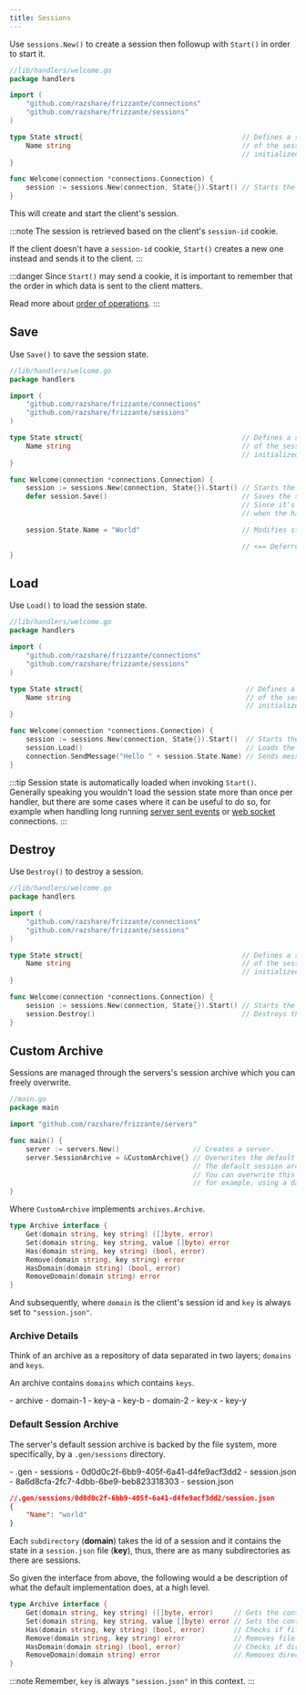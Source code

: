 ```yaml
---
title: Sessions
---
```



Use `sessions.New()` to create a session then followup with `Start()` in order to start it.

```go
//lib/handlers/welcome.go
package handlers

import (
    "github.com/razshare/frizzante/connections"
    "github.com/razshare/frizzante/sessions"
)

type State struct{                                       // Defines a struct which will hold the state 
    Name string                                          // of the session. This struct will later be
                                                         // initialized with a zero value.
}

func Welcome(connection *connections.Connection) {
    session := sessions.New(connection, State{}).Start() // Starts the session with zero state.
}
```

This will create and start the client's session.

:::note
The session is retrieved based on the client's `session-id` cookie.

If the client doesn't have a `session-id` cookie, `Start()` creates a 
new one instead and sends it to the client.
:::

:::danger
Since `Start()` may send a cookie, it is important to remember that
the order in which data is sent to the client matters.

Read more about [order of operations](../order-of-operations).
:::

## Save

Use `Save()` to save the session state.

```go
//lib/handlers/welcome.go
package handlers

import (
    "github.com/razshare/frizzante/connections"
    "github.com/razshare/frizzante/sessions"
)

type State struct{                                       // Defines a struct which will hold the state 
    Name string                                          // of the session. This struct will later be
                                                         // initialized with a zero value.
}

func Welcome(connection *connections.Connection) {
    session := sessions.New(connection, State{}).Start() // Starts the session.
    defer session.Save()                                 // Saves the session's state.
                                                         // Since it's deferred, this will execute 
                                                         // when the handler terminates execution.

    session.State.Name = "World"                         // Modifies state.

                                                         // <== Deferred session.Save() executes.
}
```

## Load

Use `Load()` to load the session state.

```go
//lib/handlers/welcome.go
package handlers

import (
    "github.com/razshare/frizzante/connections"
    "github.com/razshare/frizzante/sessions"
)

type State struct{                                        // Defines a struct which will hold the state 
    Name string                                           // of the session. This struct will later be
                                                          // initialized with a zero value.
}

func Welcome(connection *connections.Connection) {
    session := sessions.New(connection, State{}).Start()  // Starts the session.
    session.Load()                                        // Loads the session's state (not necessary, read below).
    connection.SendMessage("Hello " + session.State.Name) // Sends message..
}
```

:::tip
Session state is automatically loaded when invoking `Start()`.\
Generally speaking you wouldn't load the session state more than once per handler,
but there are some cases where it can be useful to do so, for example when handling
long running [server sent events](../server-sent-events) or [web socket](../web-sockets) connections.
:::

## Destroy

Use `Destroy()` to destroy a session.

```go
//lib/handlers/welcome.go
package handlers

import (
    "github.com/razshare/frizzante/connections"
    "github.com/razshare/frizzante/sessions"
)

type State struct{                                       // Defines a struct which will hold the state 
    Name string                                          // of the session. This struct will later be
                                                         // initialized with a zero value.
}

func Welcome(connection *connections.Connection) {
    session := sessions.New(connection, State{}).Start() // Starts the session.
    session.Destroy()                                    // Destroys the session.
}
```


## Custom Archive

Sessions are managed through the servers's session archive which you can freely overwrite.

```go
//main.go
package main

import "github.com/razshare/frizzante/servers"

func main() {
    server := servers.New()                  // Creates a server.
    server.SessionArchive = &CustomArchive{} // Overwrites the default session archive.
                                             // The default session archive saves and loads sessions from disk. 
                                             // You can overwrite this archive in order to save and load sessions, 
                                             // for example, using a database.
}
```

Where `CustomArchive` implements `archives.Archive`.

```go
type Archive interface {
    Get(domain string, key string) ([]byte, error)
    Set(domain string, key string, value []byte) error
    Has(domain string, key string) (bool, error)
    Remove(domain string, key string) error
    HasDomain(domain string) (bool, error)
    RemoveDomain(domain string) error
}
```

And subsequently, where `domain` is the client's session id and `key` is always set to `"session.json"`.

### Archive Details

Think of an archive as a repository of data separated in two layers; `domains` and `keys`.

An archive contains `domains` which contains `keys`.

<FileTree>
    - archive
        - domain-1
            - key-a
            - key-b
        - domain-2
            - key-x
            - key-y
</FileTree>

### Default Session Archive

The server's default session archive is backed by the file system,
more specifically, by a `.gen/sessions` directory.

<FileTree>
    - .gen
        - sessions
            - 0d0d0c2f-6bb9-405f-6a41-d4fe9acf3dd2
                - session.json
            - 8a6d8cfa-2fc7-4dbb-6be9-beb823318303
                - session.json
</FileTree>

```json
//.gen/sessions/0d0d0c2f-6bb9-405f-6a41-d4fe9acf3dd2/session.json
{
    "Name": "world"
}
```

Each `subdirectory` (**domain**) takes the id of a session and it contains the state in a `session.json` file (**key**), 
thus, there are as many subdirectories as there are sessions.

So given the interface from above, the following would a be description of what the default implementation does, at a high level.

```go
type Archive interface {
    Get(domain string, key string) ([]byte, error)     // Gets the contents of file .gen/sessions/{domain}/{key}.
    Set(domain string, key string, value []byte) error // Sets the contents of file .gen/sessions/{domain}/{key}.
    Has(domain string, key string) (bool, error)       // Checks if file .gen/sessions/{domain}/{key} exists.
    Remove(domain string, key string) error            // Removes file .gen/sessions/{domain}/{key}.
    HasDomain(domain string) (bool, error)             // Checks if directory .gen/sessions/{domain} exists.
    RemoveDomain(domain string) error                  // Removes directory .gen/sessions/{domain}.
}
```

:::note
Remember, `key` is always `"session.json"` in this context.
:::